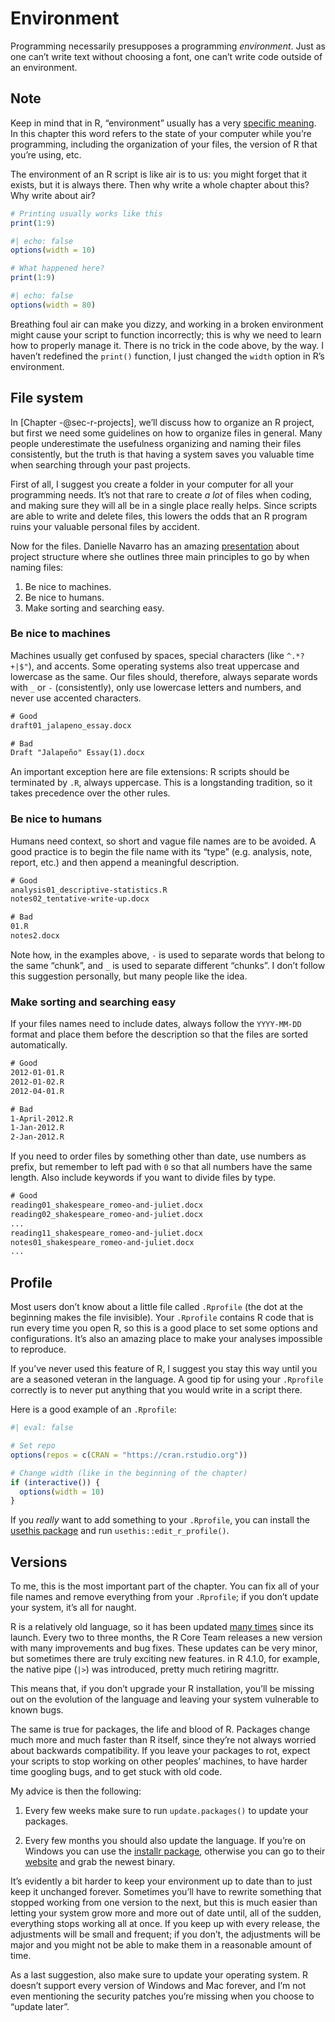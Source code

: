 # Environment {#sec-environment}

Programming necessarily presupposes a programming _environment_. Just as one
can't write text without choosing a font, one can't write code outside of an
environment.

::: callout-note
## Note

Keep in mind that in R, "environment" usually has a very
[specific meaning](https://adv-r.hadley.nz/environments.html). In this chapter
this word refers to the state of your computer while you're programming,
including the organization of your files, the version of R that you're using,
etc.
:::

The environment of an R script is like air is to us: you might forget that it
exists, but it is always there. Then why write a whole chapter about this? Why
write about air?

```r
# Printing usually works like this
print(1:9)
```

```r
#| echo: false
options(width = 10)
```

```r
# What happened here?
print(1:9)
```

```r
#| echo: false
options(width = 80)
```

Breathing foul air can make you dizzy, and working in a broken environment might
cause your script to function incorrectly; this is why we need to learn how to
properly manage it. There is no trick in the code above, by the way. I haven't
redefined the `print()` function, I just changed the `width` option in R's
environment.

## File system

In [Chapter -@sec-r-projects], we'll discuss how to organize an R project, but
first we need some guidelines on how to organize files in general. Many people
underestimate the usefulness organizing and naming their files consistently, but
the truth is that having a system saves you valuable time when searching through
your past projects.

First of all, I suggest you create a folder in your computer for all your
programming needs. It's not that rare to create _a lot_ of files when coding,
and making sure they will all be in a single place really helps. Since scripts
are able to write and delete files, this lowers the odds that an R program
ruins your valuable personal files by accident.

Now for the files. Danielle Navarro has an amazing
[presentation](https://slides.djnavarro.net/project-structure) about project
structure where she outlines three main principles to go by when naming files:

1. Be nice to machines.
1. Be nice to humans.
1. Make sorting and searching easy.

### Be nice to machines

Machines usually get confused by spaces, special characters (like `^.*?+|$"`),
and accents. Some operating systems also treat uppercase and lowercase as the
same. Our files should, therefore, always separate words with `_` or `-`
(consistently), only use lowercase letters and numbers, and never use accented
characters.

```txt
# Good
draft01_jalapeno_essay.docx

# Bad
Draft "Jalapeño" Essay(1).docx
```

An important exception here are file extensions: R scripts should be terminated
by `.R`, always uppercase. This is a longstanding tradition, so it takes
precedence over the other rules.

### Be nice to humans

Humans need context, so short and vague file names are to be avoided. A good
practice is to begin the file name with its "type" (e.g. analysis, note,
report, etc.) and then append a meaningful description.

```txt
# Good
analysis01_descriptive-statistics.R
notes02_tentative-write-up.docx

# Bad
01.R
notes2.docx
```

Note how, in the examples above, `-` is used to separate words that belong to
the same "chunk", and `_` is used to separate different "chunks". I don't follow
this suggestion personally, but many people like the idea.

### Make sorting and searching easy

If your files names need to include dates, always follow the `YYYY-MM-DD` format
and place them before the description so that the files are sorted
automatically.

```txt
# Good
2012-01-01.R
2012-01-02.R
2012-04-01.R

# Bad
1-April-2012.R
1-Jan-2012.R
2-Jan-2012.R
```

If you need to order files by something other than date, use numbers as prefix,
but remember to left pad with `0` so that all numbers have the same length. Also
include keywords if you want to divide files by type.

```txt
# Good
reading01_shakespeare_romeo-and-juliet.docx
reading02_shakespeare_romeo-and-juliet.docx
...
reading11_shakespeare_romeo-and-juliet.docx
notes01_shakespeare_romeo-and-juliet.docx
...
```

## Profile

Most users don't know about a little file called `.Rprofile` (the dot at the
beginning makes the file invisible). Your `.Rprofile` contains R code that is run
every time you open R, so this is a good place to set some options and
configurations. It's also an amazing place to make your analyses impossible to
reproduce.

If you've never used this feature of R, I suggest you stay this way until you
are a seasoned veteran in the language. A good tip for using your `.Rprofile`
correctly is to never put anything that you would write in a script there.

Here is a good example of an `.Rprofile`:

```r
#| eval: false

# Set repo
options(repos = c(CRAN = "https://cran.rstudio.org"))

# Change width (like in the beginning of the chapter)
if (interactive()) {
  options(width = 10)
}
```

If you _really_ want to add something to your `.Rprofile`, you can install the
[usethis package](https://usethis.r-lib.org/) and run
`usethis::edit_r_profile()`.

## Versions

To me, this is the most important part of the chapter. You can fix all of your
file names and remove everything from your `.Rprofile`; if you don't update
your system, it's all for naught.

R is a relatively old language, so it has been updated
[many times](https://cran.r-project.org/bin/windows/base/old/) since its launch.
Every two to three months, the R Core Team releases a new version with many
improvements and bug fixes. These updates can be very minor, but sometimes there
are truly exciting new features. in R 4.1.0, for example, the native pipe (`|>`)
was introduced, pretty much retiring magrittr.

This means that, if you don't upgrade your R installation, you'll be missing out
on the evolution of the language and leaving your system vulnerable to known
bugs.

The same is true for packages, the life and blood of R. Packages change much
more and much faster than R itself, since they're not always worried about
backwards compatibility. If you leave your packages to rot, expect your scripts
to stop working on other peoples' machines, to have harder time googling bugs,
and to get stuck with old code.

My advice is then the following:

1. Every few weeks make sure to run `update.packages()` to update your packages.

1. Every few months you should also update the language. If you're on Windows
you can use the [installr package](https://talgalili.github.io/installr/),
otherwise you can go to their [website](https://www.r-project.org/) and grab the
newest binary.

It's evidently a bit harder to keep your environment up to date than to just
keep it unchanged forever. Sometimes you'll have to rewrite something that
stopped working from one version to the next, but this is much easier than
letting your system grow more and more out of date until, all of the sudden,
everything stops working all at once. If you keep up with every release, the
adjustments will be small and frequent; if you don't, the adjustments will be
major and you might not be able to make them in a reasonable amount of time.

As a last suggestion, also make sure to update your operating system. R doesn't
support every version of Windows and Mac forever, and I'm not even mentioning
the security patches you're missing when you choose to "update later".
